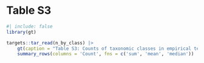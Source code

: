 # Table S3

```r
#| include: false
library(gt)
```

```r
targets::tar_read(n_by_class) |>
	gt(caption = "Table S3: Counts of taxonomic classes in empirical tests of producer-scrounger dynamics. Approaches used in the reviewed literature (Table S1) were classified as producer-scrounger dynamic models using evolutionary game theory appproaches, empirical tests, or other approaches. Some articles used multiple approaches. For each empirical test, species and taxonomic classes were recorded for each article. In some cases, multiple species were studied in a single article therefore these counts are occurence in articles and the total count is larger than the total number of empirical studies. Counts are summarized using mean, median and total sum of counts across taxonomic classes.  ") |>
	summary_rows(columns = 'Count', fns = c('sum', 'mean', 'median'))
```
